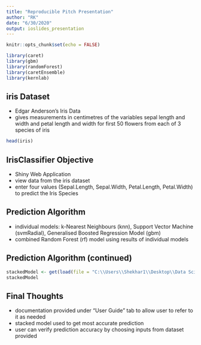 ```yaml
---
title: "Reproducible Pitch Presentation"
author: "RK"
date: "6/30/2020"
output: ioslides_presentation
---
```


```r
knitr::opts_chunk$set(echo = FALSE)
```

```r
library(caret)
library(gbm)
library(randomForest)
library(caretEnsemble)
library(kernlab)
```

## iris Dataset

- Edgar Anderson's Iris Data
- gives measurements in centimetres of the variables sepal length and width and petal length and width for first 50 flowers from each of 3 species of iris

```r
head(iris)
```

## IrisClassifier Objective

- Shiny Web Application
- view data from the iris dataset
- enter four values (Sepal.Length, Sepal.Width, Petal.Length, Petal.Width) to predict the Iris Species

## Prediction Algorithm

- individual models: k-Nearest Neighbours (knn), Support Vector Machine (svmRadial), Generalised Boosted Regression Model (gbm)
- combined Random Forest (rf) model using results of individual models

## Prediction Algorithm (continued)
```r
stackedModel <- get(load(file = "C:\\Users\\Shekhar1\\Desktop\\Data Science\\ShinyAppandPitch\\IrisClassifier\\stackediris.rda"))
stackedModel
```

## Final Thoughts

- documentation provided under "User Guide" tab to allow user to refer to it as needed
- stacked model used to get most accurate prediction
- user can verify prediction accuracy by choosing inputs from dataset provided

